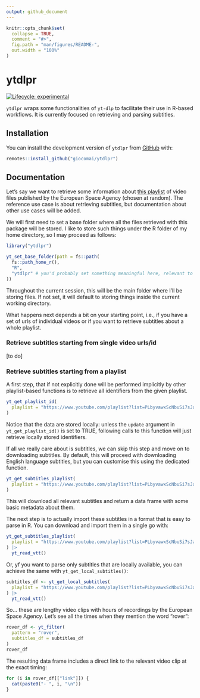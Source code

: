 ```yaml
---
output: github_document
---
```


<!-- README.md is generated from README.Rmd. Please edit that file -->

```r
knitr::opts_chunk$set(
  collapse = TRUE,
  comment = "#>",
  fig.path = "man/figures/README-",
  out.width = "100%"
)
```

# ytdlpr

<!-- badges: start -->
[![Lifecycle: experimental](https://img.shields.io/badge/lifecycle-experimental-orange.svg)](https://lifecycle.r-lib.org/articles/stages.html#experimental)
<!-- badges: end -->

`ytdlpr` wraps some functionalities of `yt-dlp` to facilitate their use in R-based workflows. It is currently focused on retrieving and parsing subtitles.

## Installation

You can install the development version of `ytdlpr` from [GitHub](https://github.com/giocomai/ytdlpr) with:

``` r
remotes::install_github("giocomai/ytdlpr")
```

## Documentation 

Let's say we want to retrieve some information about [this playlist](https://www.youtube.com/playlist?list=PLbyvawxScNbtMcDKmT2dRAfjmSFwOt1Vj) of video files published by the European Space Agency (chosen at random). The reference use case is about retrieving subtitles, but documentation about other use cases will be added. 

We will first need to set a base folder where all the files retrieved with this package will be stored. I like to store such things under the R folder of my home directory, so I may proceed as follows:

```r
library("ytdlpr")

yt_set_base_folder(path = fs::path(
  fs::path_home_r(),
  "R",
  "ytdlpr" # you'd probably set something meaningful here, relevant to what you're downloading
))
```

Throughout the current session, this will be the main folder where I'll be storing files. If not set, it will default to storing things inside the current working directory. 

What happens next depends a bit on your starting point, i.e., if you have a set of urls of individual videos or if you want to retrieve subtitles about a whole playlist. 

### Retrieve subtitles starting from single video urls/id

[to do]

### Retrieve subtitles starting from a playlist

A first step, that if not explicitly done will be performed implicitly by other playlist-based functions is to retrieve all identifiers from the given playlist.

```r
yt_get_playlist_id(
  playlist = "https://www.youtube.com/playlist?list=PLbyvawxScNbuSi7sJaJbHNyyx3iYJeW3P"
)
```
Notice that the data are stored locally: unless the `update` argument in `yt_get_playlist_id()` is set to TRUE, following calls to this function will just retrieve locally stored identifiers.

If all we really care about is subtitles, we can skip this step and move on to downloading subtitles. By default, this will proceed with downloading English language subtitles, but you can customise this using the dedicated function.

```r
yt_get_subtitles_playlist(
  playlist = "https://www.youtube.com/playlist?list=PLbyvawxScNbuSi7sJaJbHNyyx3iYJeW3P"
)
```

This will download all relevant subtitles and return a data frame with some basic metadata about them.

The next step is to actually import these subtitles in a format that is easy to parse in R. You can download and import them in a single go with:

```r
yt_get_subtitles_playlist(
  playlist = "https://www.youtube.com/playlist?list=PLbyvawxScNbuSi7sJaJbHNyyx3iYJeW3P"
) |>
  yt_read_vtt()
```

Or, yf you want to parse only subtitles that are locally available, you can achieve the same with `yt_get_local_subtitles()`: 

```r
subtitles_df <- yt_get_local_subtitles(
  playlist = "https://www.youtube.com/playlist?list=PLbyvawxScNbuSi7sJaJbHNyyx3iYJeW3P"
) |>
  yt_read_vtt()
```

So... these are lengthy video clips with hours of recordings by the European Space Agency. Let's see all the times when they mention the word "rover":

```r
rover_df <- yt_filter(
  pattern = "rover",
  subtitles_df = subtitles_df
)
rover_df
```

The resulting data frame includes a direct link to the relevant video clip at the exact timing:

```r
for (i in rover_df[["link"]]) {
  cat(paste0("- ", i, "\n"))
}
```


